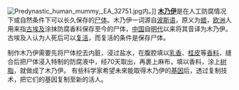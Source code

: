 [[File:Predynastic_human_mummy,_EA_32751.jpg|thumb]]内。]]
'''[[木乃伊|木乃伊]]'''是在人工防腐情况下或自然条件下可以长久保存的[[尸体|尸体]]。木乃伊一词源自[[波斯语|波斯语]]，原义为[[蜡|蜡]]，[[欧洲|欧洲]]人用来指[[古埃及|古埃及]]涂抹防腐香料保存至今的尸体，[[中国|中国]]自[[明代|明代]]以来将其音译为木乃伊。
古埃及人认为人死后可以[[复活|复活]]，而复活的条件是保存尸体。

制作木乃伊需要先将尸体挖去内脏，浸过盐水，在腹腔填以[[乳香|乳香]]、[[桂皮|桂皮]]等[[香料|香料]]，缝合后把尸体浸入特制的防腐液中，经70天取出，再裹上麻布，填以香料，涂上[[树脂|树脂]]，就做成了木乃伊。
有些科学家希望未來能取得木乃伊的[[基因|基因]]后，透过复制技术，把它们的基因复制至新的活人。